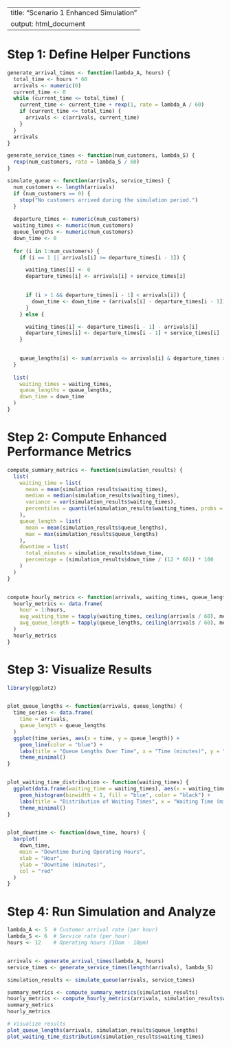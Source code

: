 
---
title: "Scenario 1 Enhanced Simulation"
output: html_document
---

# Step 1: Define Helper Functions

```r
generate_arrival_times <- function(lambda_A, hours) {
  total_time <- hours * 60
  arrivals <- numeric(0)
  current_time <- 0
  while (current_time <= total_time) {
    current_time <- current_time + rexp(1, rate = lambda_A / 60)
    if (current_time <= total_time) {
      arrivals <- c(arrivals, current_time)
    }
  }
  arrivals
}

generate_service_times <- function(num_customers, lambda_S) {
  rexp(num_customers, rate = lambda_S / 60)
}

simulate_queue <- function(arrivals, service_times) {
  num_customers <- length(arrivals)
  if (num_customers == 0) {
    stop("No customers arrived during the simulation period.")
  }
  
  departure_times <- numeric(num_customers)
  waiting_times <- numeric(num_customers)
  queue_lengths <- numeric(num_customers)
  down_time <- 0
  
  for (i in 1:num_customers) {
    if (i == 1 || arrivals[i] >= departure_times[i - 1]) {

      waiting_times[i] <- 0
      departure_times[i] <- arrivals[i] + service_times[i]
      

      if (i > 1 && departure_times[i - 1] < arrivals[i]) {
        down_time <- down_time + (arrivals[i] - departure_times[i - 1])
      }
    } else {

      waiting_times[i] <- departure_times[i - 1] - arrivals[i]
      departure_times[i] <- departure_times[i - 1] + service_times[i]
    }
    

    queue_lengths[i] <- sum(arrivals <= arrivals[i] & departure_times > arrivals[i])
  }
  
  list(
    waiting_times = waiting_times,
    queue_lengths = queue_lengths,
    down_time = down_time
  )
}
```

# Step 2: Compute Enhanced Performance Metrics

```r

compute_summary_metrics <- function(simulation_results) {
  list(
    waiting_time = list(
      mean = mean(simulation_results$waiting_times),
      median = median(simulation_results$waiting_times),
      variance = var(simulation_results$waiting_times),
      percentiles = quantile(simulation_results$waiting_times, probs = c(0.25, 0.5, 0.75))
    ),
    queue_length = list(
      mean = mean(simulation_results$queue_lengths),
      max = max(simulation_results$queue_lengths)
    ),
    downtime = list(
      total_minutes = simulation_results$down_time,
      percentage = (simulation_results$down_time / (12 * 60)) * 100
    )
  )
}


compute_hourly_metrics <- function(arrivals, waiting_times, queue_lengths, hours) {
  hourly_metrics <- data.frame(
    hour = 1:hours,
    avg_waiting_time = tapply(waiting_times, ceiling(arrivals / 60), mean, na.rm = TRUE),
    avg_queue_length = tapply(queue_lengths, ceiling(arrivals / 60), mean, na.rm = TRUE)
  )
  hourly_metrics
}
```

# Step 3: Visualize Results

```r
library(ggplot2)


plot_queue_lengths <- function(arrivals, queue_lengths) {
  time_series <- data.frame(
    time = arrivals,
    queue_length = queue_lengths
  )
  ggplot(time_series, aes(x = time, y = queue_length)) +
    geom_line(color = "blue") +
    labs(title = "Queue Lengths Over Time", x = "Time (minutes)", y = "Queue Length") +
    theme_minimal()
}


plot_waiting_time_distribution <- function(waiting_times) {
  ggplot(data.frame(waiting_time = waiting_times), aes(x = waiting_time)) +
    geom_histogram(binwidth = 1, fill = "blue", color = "black") +
    labs(title = "Distribution of Waiting Times", x = "Waiting Time (minutes)", y = "Frequency") +
    theme_minimal()
}


plot_downtime <- function(down_time, hours) {
  barplot(
    down_time,
    main = "Downtime During Operating Hours",
    xlab = "Hour",
    ylab = "Downtime (minutes)",
    col = "red"
  )
}
```

# Step 4: Run Simulation and Analyze

```r
lambda_A <- 5  # Customer arrival rate (per hour)
lambda_S <- 6  # Service rate (per hour)
hours <- 12    # Operating hours (10am - 10pm)


arrivals <- generate_arrival_times(lambda_A, hours)
service_times <- generate_service_times(length(arrivals), lambda_S)

simulation_results <- simulate_queue(arrivals, service_times)

summary_metrics <- compute_summary_metrics(simulation_results)
hourly_metrics <- compute_hourly_metrics(arrivals, simulation_results$waiting_times, simulation_results$queue_lengths, hours)
summary_metrics
hourly_metrics

# Visualize results
plot_queue_lengths(arrivals, simulation_results$queue_lengths)
plot_waiting_time_distribution(simulation_results$waiting_times)
```
